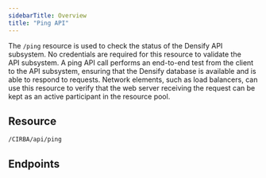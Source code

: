 ```yaml
---
sidebarTitle: Overview
title: "Ping API"
---
```


The `/ping` resource is used to check the status of the Densify API subsystem. No credentials are required for this resource to validate the API subsystem. A ping API call performs an end-to-end test from the client to the API subsystem, ensuring that the Densify database is available and is able to respond to requests. Network elements, such as load balancers, can use this resource to verify that the web server receiving the request can be kept as an active participant in the resource pool.

## Resource

```
/CIRBA/api/ping
```

## Endpoints

<CardGroup cols={2}>
    <Card title="Ping" href="/docs-api/WebHelp_Densify_API_Cloud/Content/API_Guide/Ping/ping" arrow/>
</CardGroup>
